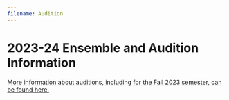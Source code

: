 ```yaml
---
filename: Audition
---
```

# 2023-24 Ensemble and Audition Information

[More information about auditions, including for the Fall 2023 semester, can be found here.](https://docs.google.com/document/d/11dcrqidWn-hqR7x5HgguNEZ2mCf7PScHibmFNmw0fQo/edit?usp=sharing)